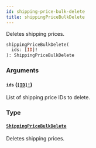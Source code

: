 ```yaml
---
id: shipping-price-bulk-delete
title: shippingPriceBulkDelete
---
```


Deletes shipping prices.

```graphql
shippingPriceBulkDelete(
  ids: [ID]!
): ShippingPriceBulkDelete

```

### Arguments

#### `ids` ([`[ID]!`](/api-reference/scalars/id.mdx))

List of shipping price IDs to delete.

### Type

#### [`ShippingPriceBulkDelete`](/api-reference/objects/shipping-price-bulk-delete.mdx)

Deletes shipping prices.
